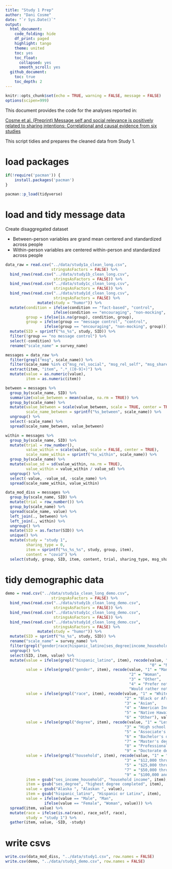 ```yaml
---
title: "Study 1 Prep"
author: "Dani Cosme"
date: "`r Sys.Date()`"
output:
  html_document:
    code_folding: hide
    df_print: paged
    highlight: tango
    theme: united
    toc: yes
    toc_float:
      collapsed: yes
      smooth_scroll: yes
  github_document:
    toc: true
    toc_depth: 2
---
```


```r
knitr::opts_chunk$set(echo = TRUE, warning = FALSE, message = FALSE)
options(scipen=999)
```

This document provides the code for the analyses reported in:

[Cosme et al. (Preprint) Message self and social relevance is positively related to sharing intentions:
Correlational and causal evidence from six studies]()

This script tidies and prepares the cleaned data from Study 1.

# load packages
```r
if(!require('pacman')) {
	install.packages('pacman')
}

pacman::p_load(tidyverse)
```

# load and tidy message data

Create disaggregated dataset

* Between-person variables are grand mean centered and standardized across people
* Within-person variables are centered within-person and standardized across people

```r
data_raw = read.csv("../data/study1a_clean_long.csv",
                    stringsAsFactors = FALSE) %>%
  bind_rows(read.csv("../data/study1b_clean_long.csv",
                     stringsAsFactors = FALSE)) %>%
  bind_rows(read.csv("../data/study1c_clean_long.csv",
                     stringsAsFactors = FALSE)) %>%
  bind_rows(read.csv("../data/study1d_clean_long.csv",
                     stringsAsFactors = FALSE) %>%
              mutate(study = "humor")) %>%
  mutate(condition = ifelse(condition == "fact-based", "control",
                     ifelse(condition == "encouraging", "non-mocking", condition)),
         group = ifelse(is.na(group), condition, group),
         group = ifelse(group == "message control", "control", 
                 ifelse(group == "encouraging", "non-mocking", group))) %>% 
  mutate(SID = sprintf("%s_%s", study, SID)) %>%
  filter(!group == "no message control") %>%
  select(-condition) %>%
  rename("scale_name" = survey_name)

messages = data_raw %>%
  filter(grepl("msg", scale_name)) %>%
  filter(scale_name %in% c("msg_rel_social", "msg_rel_self", "msg_share")) %>%
  extract(item, "item", ".*_([0-9]+)") %>%
  mutate(value = as.numeric(value),
         item = as.numeric(item))

between = messages %>%
  group_by(scale_name, SID) %>%
  summarize(value_between = mean(value, na.rm = TRUE)) %>%
  group_by(scale_name) %>%
  mutate(value_between = scale(value_between, scale = TRUE, center = TRUE),
         scale_name_between = sprintf("%s_between", scale_name)) %>%
  ungroup() %>%
  select(-scale_name) %>%
  spread(scale_name_between, value_between)

within = messages %>%
  group_by(scale_name, SID) %>%
  mutate(trial = row_number(),
         value_within = scale(value, scale = FALSE, center = TRUE),
         scale_name_within = sprintf("%s_within", scale_name)) %>%
  group_by(scale_name) %>%
  mutate(value_sd = sd(value_within, na.rm = TRUE),
         value_within = value_within / value_sd) %>%
  ungroup() %>%
  select(-value, -value_sd, -scale_name) %>%
  spread(scale_name_within, value_within)

data_mod_diss = messages %>%
  group_by(scale_name, SID) %>%
  mutate(trial = row_number()) %>%
  group_by(scale_name) %>%
  spread(scale_name, value) %>%
  left_join(., between) %>%
  left_join(., within) %>%
  ungroup() %>%
  mutate(SID = as.factor(SID)) %>%
  unique() %>%
  mutate(study = "study 1",
         sharing_type = 0,
         item = sprintf("%s_%s_%s", study, group, item),
         content = "covid") %>%
  select(study, group, SID, item, content, trial, sharing_type, msg_share, contains("rel_"))
```

# tidy demographic data
```r
demo = read.csv("../data/study1a_clean_long_demo.csv",
                    stringsAsFactors = FALSE) %>%
  bind_rows(read.csv("../data/study1b_clean_long_demo.csv",
                     stringsAsFactors = FALSE)) %>%
  bind_rows(read.csv("../data/study1c_clean_long_demo.csv",
                     stringsAsFactors = FALSE)) %>%
  bind_rows(read.csv("../data/study1d_clean_long_demo.csv",
                     stringsAsFactors = FALSE) %>%
              mutate(study = "humor")) %>%
  mutate(SID = sprintf("%s_%s", study, SID)) %>%
  rename("scale_name" = survey_name) %>%
  filter(grepl("gender|race|hispanic_latino|ses_degree|income_household|^age$|state", item)) %>%
  ungroup() %>%
  select(SID, item, value) %>%
  mutate(value = ifelse(grepl("hispanic_latino", item), recode(value, "1" = "Yes",
                                                               "0" = "No"), value),
         value = ifelse(grepl("gender", item), recode(value, "1" = "Man",
                                                      "2" = "Woman",
                                                      "3" = "Other",
                                                      "4" = "Prefer not to say",
                                                      "Would rather not say" = "Prefer not to say"), value),
         value = ifelse(grepl("race", item), recode(value, "1" = "White",
                                                    "2" = "Black or African American", 
                                                    "3" = "Asian",
                                                    "4" = "American Indian or Alaskan Native", 
                                                    "5" = "Native Hawaiian or Other Pacific Islander",
                                                    "6" = "Other"), value),
         value = ifelse(grepl("degree", item), recode(value, "1" = "Less than high school", "2" = "High school graduate (diploma)", 
                                                    "3" = "High school graduate (GED)", "4" = "Some college (1-4 years, no degree)", 
                                                    "5" = "Associate's degree (including occupational or academic degrees)", 
                                                    "6" = "Bachelor's degree (BA, BS, etc)",
                                                    "7" = "Master's degree (MA, MS, MENG, MSW, etc)",
                                                    "8" = "Professional school degree (MD, DDC, JD, etc)",
                                                    "9" = "Doctorate degree (PhD, EdD, etc)"), value),
         value = ifelse(grepl("household", item), recode(value, "1" = "Less than $5,000", "2" = "$5,000 through $11,999", 
                                                    "3" = "$12,000 through $15,999", "4" = "$16,000 through $24,999", 
                                                    "5" = "$25,000 through $34,999", "6" = "$35,000 through $49,999",
                                                    "7" = "$50,000 through $74,999", "8" = "$75,000 through $99,999",
                                                    "9" = "$100,000 and greater", "10" = "NA", "11" = "NA"), value),
         item = gsub("ses_income_household", "household income", item),
         item = gsub("ses_degree", "highest degree completed", item),
         value = gsub("Alaska ", "Alaskan ", value),
         item = gsub("hispanic_latino", "Hispanic or Latinx", item),
         value = ifelse(value == "Male", "Man",
                 ifelse(value == "Female", "Woman", value))) %>%
  spread(item, value) %>%
  mutate(race = ifelse(is.na(race), race_self, race),
         study = "study 1") %>%
  gather(item, value, -SID, -study)
```

# write csvs
```r
write.csv(data_mod_diss, "../data/study1.csv", row.names = FALSE)
write.csv(demo, "../data/study1_demo.csv", row.names = FALSE)
```

